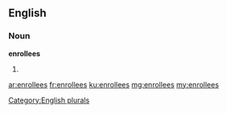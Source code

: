 ==English==

===Noun===
'''enrollees'''

# {{plural of|enrollee}}

[[Category:English plurals]]

[[ar:enrollees]]
[[fr:enrollees]]
[[ku:enrollees]]
[[mg:enrollees]]
[[my:enrollees]]
